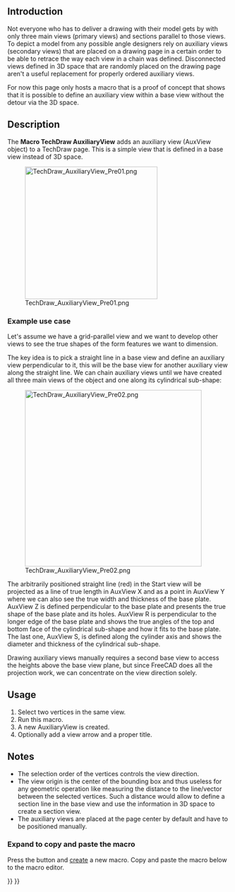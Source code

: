 <languages/>

{{VeryImportantMessage|FreeCAD's TechDraw workbench still lacks a tool to create auxiliary views.<br>This page gives a description of a use case and holds a macro to show one way to create an auxiliary view.<br><br>Hopefully this is an inspiration for a C++ programmer to convert this proof of concept into an integrated TechDraw command. }}

{{Macro
|Name=Macro TechDraw AuxiliaryView
|Icon=
|Description=This macro adds an auxiliary view to a TechDraw page
|Author=FBXL5
|Version=
|Date=
|Download=
|FCVersion=
|SeeAlso=
}}

==Introduction==

Not everyone who has to deliver a drawing with their model gets by with only three main views (primary views) and sections parallel to those views. To depict a model from any possible angle designers rely on auxiliary views (secondary views) that are placed on a drawing page in a certain order to be able to retrace the way each view in a chain was defined. Disconnected views defined in 3D space that are randomly placed on the drawing page aren't a useful replacement for properly ordered auxiliary views.

For now this page only hosts a macro that is a proof of concept that shows that it is possible to define an auxiliary view within a base view without the detour via the 3D space.

==Description==

The '''Macro TechDraw AuxiliaryView''' adds an auxiliary view (AuxView object) to a TechDraw page. This is a simple view that is defined in a base view instead of 3D space.

[[Image:TechDraw_AuxiliaryView_Pre01.png|300px]]

{{Caption|AuxView defined by the red line in the base view on the right}}


===Example use case===

Let's assume we have a grid-parallel view and we want to develop other views to see the true shapes of the form features we want to dimension.

The key idea is to pick a straight line in a base view and define an auxiliary view perpendicular to it, this will be the base view for another auxiliary view along the straight line. We can chain auxiliary views until we have created all three main views of the object and one along its cylindrical sub-shape:

[[Image:TechDraw_AuxiliaryView_Pre02.png|400px]]

The arbitrarily positioned straight line (red) in the Start view will be projected as a line of true length in AuxView X and as a point in AuxView Y where we can also see the true width and thickness of the base plate. AuxView Z is defined perpendicular to the base plate and presents the true shape of the base plate and its holes. AuxView R is perpendicular to the longer edge of the base plate and shows the true angles of the top and bottom face of the cylindrical sub-shape and how it fits to the base plate. The last one, AuxView S, is defined along the cylinder axis and shows the diameter and thickness of the cylindrical sub-shape.

Drawing auxiliary views manually requires a second base view to access the heights above the base view plane, but since FreeCAD does all the projection work, we can concentrate on the view direction solely.

==Usage==

# Select two vertices in the same view.
# Run this macro.
# A new AuxiliaryView is created.
# Optionally add a view arrow and a proper title.

==Notes==

* The selection order of the vertices controls the view direction.
* The view origin is the center of the bounding box and thus useless for any geometric operation like measuring the distance to the line/vector between the selected vertices. Such a distance would allow to define a section line in the base view and use the information in 3D space to create a section view.
* The auxiliary views are placed at the page center by default and have to be positioned manually.


<div class="mw-collapsible mw-collapsed toccolours">
===Expand to copy and paste the macro===
<div class="mw-collapsible-content">

Press the {{Button|[[Image:Std_DlgMacroExecute.svg|16px]] [[Std_DlgMacroExecute|Macros...]]}} button and [[Std_DlgMacroExecute#Create|create]] a new macro. Copy and paste the macro below to the macro editor. 

{{MacroCode|code=
#! python
# -*- coding: utf-8 -*-
"""
This script creates an Auxiliary View from two selectec vertices
of one base view.

What is required: an active document, a drawing page containing one
or more views with a projection of a shape.

A possible workflow:
1. Extract base view from selection (two vertices)
2. Extract work page from app objects
3. Add a new view
4. Link base view from selection to new view
5. Link base view source to new view source
6. Retrieve new view's x direction from base view's x direction
7. calculate new view's z direction from new view's x direction
    and base view's z direction
8. Set new view rotation including base view rotation
9. (Add annotations etc.)

I have tried to follow this naming rule:
 class names:    CamelCase
 function names: mixedCase
 constant names: ALL_CAPITAL + underscore
 variable names: lower_case + underscore
"""

__Name__= ""
__Comment__ = ""
__Author__ = "FBXL5"
__Version__ = "00.01"
__Date__    = "2025-05-06"
__License__ = "LGPL-2.0-or-later as FreeCAD"
__Web__ = ""
__Wiki__ = ""
__Icon__  = ""
__IconW__  = ""
__Help__ = ""
__Status__ = "Alpha"
__Requires__ = "FreeCAD >= 1.0 + Python3"
__Communication__ = "https://www.freecad.org/wiki/index.php?title=User: FBXL5"
__Files__ = ""

import math # to use some predefined conversions
from PySide.QtGui import (QMessageBox)

def displayMessage(title,message):
    '''
    displayMessage('Title','Messagetext')
    '''
    message_box = QMessageBox()
    message_box.setText(message)
    message_box.setWindowTitle(title)
    message_box.exec()

def getActiveDocument():
    '''
    Returns the active document or sends a message
    '''
    ado = App.activeDocument()
    if ado is not None:
        return ado
    displayMessage("AuxView", "No active document available!")
    return False

# (borrowed from TechDraw sources)
def getSelView(nSel=0):
    '''
    view = getSelView()
    nSel=0 ... number of selected view, 0 = first selected
    Return selected view, otherwise return False
    '''
    if not Gui.Selection.getSelection():
        view = None
        displayMessage('AuxView','No view selected')
    else:
        view = Gui.Selection.getSelection()[nSel]
    return view

# (borrowed from TechDraw sources)
def getSelVertexes(nVertex=1, nSel=0):
    '''
    vertexes = getSelVertexes(nVertex)
    nVertex=1 ... min. number of selected vertexes
    nSel=0 ... number of selected view, 0 = first selected
    Return a list of selected vertexes if at least nVertex vertexes are selected, otherwise return False
    '''
    if getSelView(nSel):
        view = getSelView(nSel)
    else:
        return False
    if not Gui.Selection.getSelectionEx():
        displayMessage('AuxView','No vertex selected')
        return False
    objectList = Gui.Selection.getSelectionEx()[nSel].SubElementNames

    vertexes = []
    for objectString in objectList:
        if objectString[0:6] == 'Vertex':
            vertexes.append(view.getVertexBySelection(objectString))

    if (len(vertexes) < nVertex):
        displayMessage('AuxView','Select at least '+
                        str(nVertex)+' vertices')
        return False
    else:
        return vertexes

def getPageOfSelection(doc, b_view):
    '''Retrieves the Page that holds the selected elements'''
    #- Find an object starting with 'Page' that contains the selected object
    for each in doc.Objects:
        if each.Name.startswith("Page"):  # [0:4] == 'Page':
            for item in each.OutList: # Search items belonging to a Page object
                if item.Name.startswith("ProjGroup"): # Look into projection groups
                    for view in item.OutList: # Search views belonging to a ProjGroup object
                        if view.Name == b_view.Name:
                            return each
                else:
                    if item.Name == b_view.Name:
                        return each
    return False

def getCcwAngle(vertex1,vertex2,view_rotation):
    '''Creates 3D vectors to calculate the 2D angle towards the x direction of the
    base view which is parallel to the page view's x direction.
    The direction of the XDirection property is not parallel to the view's
    x direction if the view is rotated! This angle also has to be taken into
    account to calculate the 3D angle'''
    print('5. Start point: ', vertex1.X, vertex1.Y, vertex1.Z)  # checklist
    print('6. End point: ', vertex2.X, vertex2.Y, vertex2.Z)  # checklist
    #- Extract position vectors from the points
    vector_start = App.Vector(vertex1.X, vertex1.Y, vertex1.Z)
    vector_end   = App.Vector(vertex2.X, vertex2.Y, vertex2.Z)
    #- Calculate the 2D Direction vector from start vertex to end vertex
    # on the XY plane of the base view/work page (z = 0)
    direction = vector_end.sub(vector_start)
    x_direction = App.Vector(1, 0, 0)
    angle_x = math.degrees(direction.getAngle(x_direction))
    # getAngle() returns positive (absolute) values only (in rad)
    # -> convert to degrees and check orientation
    if vertex1.Y > vertex2.Y:
        angle_x *= -1  # switches angle orientation
    #- Turn back the base view rotation
    # angle_x is a float value now but view_rotation is deg
    #print('a. angle_x: ', angle_x)
    #print('b. view_rotation: ', float(view_rotation))
    angle_x -= float(view_rotation)
    return angle_x

def main():
    ''' The main section, no more, no less '''
    # Operations are performed in the active document of the application
    #- Retrieve the active document
    active_doc = getActiveDocument()
    if not active_doc:  # (active_doc is None/False)
        return
    #- Retrieve the selection view and selected vertices
    if getSelView() and getSelVertexes(2):
        base_view = getSelView()
        vertices = getSelVertexes(2)  # required number of vertices
    else:
        return
    #
    print("1. base view: ", base_view.Name)  # checklist
    #- Retrieve the page that holds the view
    work_page = getPageOfSelection(active_doc, base_view)
    if not work_page:
        # this should always be true as selected vertices are already checked
        return
    print("2. work page name: ", work_page.Name)  # checklist
    # At this point the input elements are gathered:
    #  active_doc, work_page, base_view, and vertices

    #- Create a new view
    new_view = active_doc.addObject('TechDraw::DrawViewPart', 'AuxView')
    print('3. new view: ', new_view.Name)  # checklist
    #- Add the new view to the page
    work_page.addView(new_view)
    #- Add a BaseView property to the new view
    new_view.addProperty('App::PropertyLink','BaseView')
    #- Link the BaseView object to the BaseView property
    new_view.BaseView = active_doc.getObject(base_view.Name)
    #- Hand over the source objects
    new_view.Source = new_view.BaseView.Source
    print('4. new_view.BaseView: ', new_view.BaseView.Name, ', Label:',
        new_view.BaseView.Label)  # checklist

    #- 2D: Calculate the ccw angle between the x axes of base view and new view
    turn_ccw = getCcwAngle(vertices[0],vertices[1],new_view.BaseView.Rotation)
    # Returns a float value representing degrees
    print('7. 2D angle: ', turn_ccw) # checklist

    # 3D: Turn base_view.XDirection around base_view.Direction to get
    #     new_view.XDirection
    #- Create a rotation, angle input in float (for degrees), stored in rad
    around_direction = App.Rotation(new_view.BaseView.Direction, turn_ccw)
    print('8. Rotation: ', around_direction, around_direction.Angle)  # checklist
    #- Apply rotation to the base_view.XDirection
    new_view.XDirection = around_direction.multVec(new_view.BaseView.XDirection)
    print('9. XDirection', new_view.XDirection)  # checklist
    #- The cross-product of base view Z and new view X gives new view Z direction
    new_view.Direction = new_view.BaseView.Direction.cross(new_view.XDirection)
    print('10. Direction', new_view.Direction)  # checklist

    # 2D: Take base_view.Rotation into account, it has to be converted
    #     to float since it is stored in deg
    #- Add the rotation of the base view to the angle between the x axes
    new_view.Rotation = turn_ccw + float(new_view.BaseView.Rotation)
    print('11. new_view.Rotation', new_view.Rotation)  # checklist
    Gui.runCommand('TechDraw_RedrawPage',0)
    # At this point the Auxiliary View is complete

    return

if __name__ == "__main__":
    # This will be true only if the file is "executed"
    # but not if imported as module
    main()
}}

</div> <!-- End of collapsible element for Macro section. Do not remove! -->
</div> <!-- End of collapsible element for Structure section. Do not remove! -->


{{TechDraw Tools navi{{#translation:}}}}
{{Userdocnavi{{#translation:}}}}
{{clear}}
